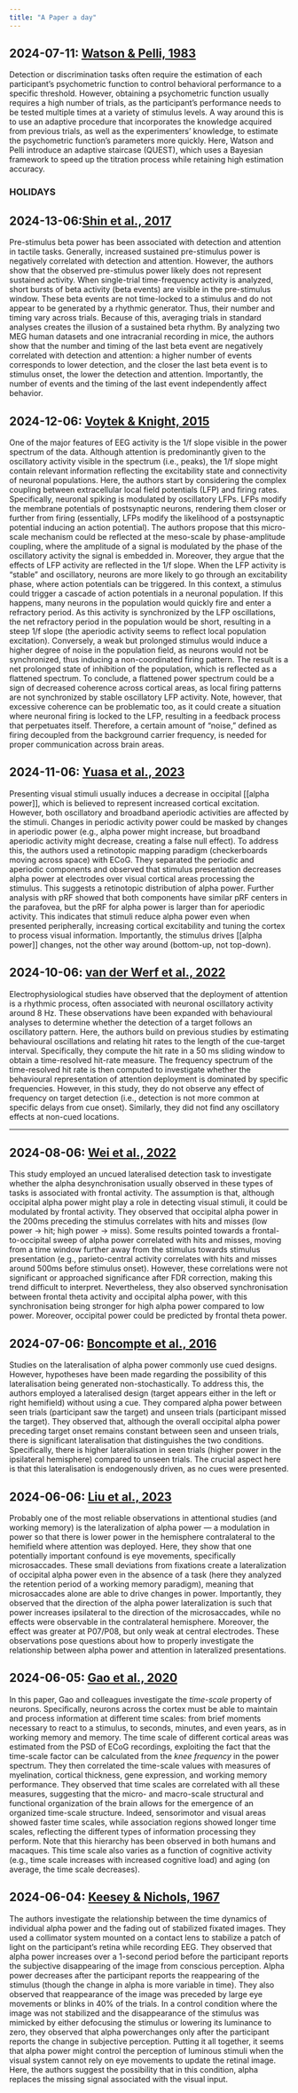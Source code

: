 ```yaml
---
title: "A Paper a day"
---
```


## 2024-07-11: [Watson & Pelli, 1983](https://link.springer.com/content/pdf/10.3758/BF03202828.pdf)

Detection or discrimination tasks often require the estimation of each participant's psychometric function to control behavioral performance to a specific threshold. However, obtaining a psychometric function usually requires a high number of trials, as the participant's performance needs to be tested multiple times at a variety of stimulus levels. A way around this is to use an adaptive procedure that incorporates the knowledge acquired from previous trials, as well as the experimenters' knowledge, to estimate the psychometric function's parameters more quickly. Here, Watson and Pelli introduce an adaptive staircase (QUEST), which uses a Bayesian framework to speed up the titration process while retaining high estimation accuracy.

### HOLIDAYS

## 2024-13-06:[Shin et al., 2017](https://elifesciences.org/articles/29086)

Pre-stimulus beta power has been associated with detection and attention
in tactile tasks. Generally, increased sustained pre-stimulus power is
negatively correlated with detection and attention. However, the authors
show that the observed pre-stimulus power likely does not represent
sustained activity. When single-trial time-frequency activity is
analyzed, short bursts of beta activity (beta events) are visible in the
pre-stimulus window. These beta events are not time-locked to a stimulus
and do not appear to be generated by a rhythmic generator. Thus, their
number and timing vary across trials. Because of this, averaging trials
in standard analyses creates the illusion of a sustained beta rhythm. By
analyzing two MEG human datasets and one intracranial recording in mice,
the authors show that the number and timing of the last beta event are
negatively correlated with detection and attention: a higher number of
events corresponds to lower detection, and the closer the last beta
event is to stimulus onset, the lower the detection and attention.
Importantly, the number of events and the timing of the last event
independently affect behavior.

## 2024-12-06: [Voytek & Knight, 2015](https://www.sciencedirect.com/science/article/pii/S0006322315003546)

One of the major features of EEG activity is the 1/f slope visible in
the power spectrum of the data. Although attention is predominantly
given to the oscillatory activity visible in the spectrum (i.e., peaks),
the 1/f slope might contain relevant information reflecting the
excitability state and connectivity of neuronal populations. Here, the
authors start by considering the complex coupling between extracellular
local field potentials (LFP) and firing rates. Specifically, neuronal
spiking is modulated by oscillatory LFPs. LFPs modify the membrane
potentials of postsynaptic neurons, rendering them closer or further
from firing (essentially, LFPs modify the likelihood of a postsynaptic
potential inducing an action potential). The authors propose that this
micro-scale mechanism could be reflected at the meso-scale by
phase-amplitude coupling, where the amplitude of a signal is modulated
by the phase of the oscillatory activity the signal is embedded in.
Moreover, they argue that the effects of LFP activity are reflected in
the 1/f slope. When the LFP activity is "stable" and oscillatory,
neurons are more likely to go through an excitability phase, where
action potentials can be triggered. In this context, a stimulus could
trigger a cascade of action potentials in a neuronal population. If this
happens, many neurons in the population would quickly fire and enter a
refractory period. As this activity is synchronized by the LFP
oscillations, the net refractory period in the population would be
short, resulting in a steep 1/f slope (the aperiodic activity seems to
reflect local population excitation). Conversely, a weak but prolonged
stimulus would induce a higher degree of noise in the population field,
as neurons would not be synchronized, thus inducing a non-coordinated
firing pattern. The result is a net prolonged state of inhibition of the
population, which is reflected as a flattened spectrum. To conclude, a
flattened power spectrum could be a sign of decreased coherence across
cortical areas, as local firing patterns are not synchronized by stable
oscillatory LFP activity. Note, however, that excessive coherence can be
problematic too, as it could create a situation where neuronal firing is
locked to the LFP, resulting in a feedback process that perpetuates
itself. Therefore, a certain amount of "noise," defined as firing
decoupled from the background carrier frequency, is needed for proper
communication across brain areas.

## 2024-11-06: [Yuasa et al., 2023](https://elifesciences.org/reviewed-preprints/90387v1)

Presenting visual stimuli usually induces a decrease in occipital
\[\[alpha power\]\], which is believed to represent increased cortical
excitation. However, both oscillatory and broadband aperiodic activities
are affected by the stimuli. Changes in periodic activity power could be
masked by changes in aperiodic power (e.g., alpha power might increase,
but broadband aperiodic activity might decrease, creating a false null
effect). To address this, the authors used a retinotopic mapping
paradigm (checkerboards moving across space) with ECoG. They separated
the periodic and aperiodic components and observed that stimulus
presentation decreases alpha power at electrodes over visual cortical
areas processing the stimulus. This suggests a retinotopic distribution
of alpha power. Further analysis with pRF showed that both components
have similar pRF centers in the parafovea, but the pRF for alpha power
is larger than for aperiodic activity. This indicates that stimuli
reduce alpha power even when presented peripherally, increasing cortical
excitability and tuning the cortex to process visual information.
Importantly, the stimulus drives \[\[alpha power\]\] changes, not the
other way around (bottom-up, not top-down).

## 2024-10-06: [van der Werf et al., 2022](file:///home/daniele/Zotero/storage/EXGE8JYC/ejn.html)

Electrophysiological studies have observed that the deployment of
attention is a rhythmic process, often associated with neuronal
oscillatory activity around 8 Hz. These observations have been expanded
with behavioural analyses to determine whether the detection of a target
follows an oscillatory pattern. Here, the authors build on previous
studies by estimating behavioural oscillations and relating hit rates to
the length of the cue-target interval. Specifically, they compute the
hit rate in a 50 ms sliding window to obtain a time-resolved hit-rate
measure. The frequency spectrum of the time-resolved hit rate is then
computed to investigate whether the behavioural representation of
attention deployment is dominated by specific frequencies. However, in
this study, they do not observe any effect of frequency on target
detection (i.e., detection is not more common at specific delays from
cue onset). Similarly, they did not find any oscillatory effects at
non-cued locations.

------------------------------------------------------------------------

## 2024-08-06: [Wei et al., 2022](https://link.springer.com/article/10.1007/s11571-022-09862-7)

This study employed an uncued lateralised detection task to investigate
whether the alpha desynchronisation usually observed in these types of
tasks is associated with frontal activity. The assumption is that,
although occipital alpha power might play a role in detecting visual
stimuli, it could be modulated by frontal activity. They observed that
occipital alpha power in the 200ms preceding the stimulus correlates
with hits and misses (low power -\> hit; high power -\> miss). Some
results pointed towards a frontal-to-occipital sweep of alpha power
correlated with hits and misses, moving from a time window further away
from the stimulus towards stimulus presentation (e.g., parieto-central
activity correlates with hits and misses around 500ms before stimulus
onset). However, these correlations were not significant or approached
significance after FDR correction, making this trend difficult to
interpret. Nevertheless, they also observed synchronisation between
frontal theta activity and occipital alpha power, with this
synchronisation being stronger for high alpha power compared to low
power. Moreover, occipital power could be predicted by frontal theta
power.

## 2024-07-06: [Boncompte et al., 2016](https://journals.plos.org/plosone/article?id=10.1371/journal.pone.0160347)

Studies on the lateralisation of alpha power commonly use cued designs.
However, hypotheses have been made regarding the possibility of this
lateralisation being generated non-stochastically. To address this, the
authors employed a lateralised design (target appears either in the left
or right hemifield) without using a cue. They compared alpha power
between seen trials (participant saw the target) and unseen trials
(participant missed the target). They observed that, although the
overall occipital alpha power preceding target onset remains constant
between seen and unseen trials, there is significant lateralisation that
distinguishes the two conditions. Specifically, there is higher
lateralisation in seen trials (higher power in the ipsilateral
hemisphere) compared to unseen trials. The crucial aspect here is that
this lateralisation is endogenously driven, as no cues were presented.

## 2024-06-06: [Liu et al., 2023](https://www.sciencedirect.com/science/article/pii/S0301008223000333?via%3Dihub)

Probably one of the most reliable observations in attentional studies
(and working memory) is the lateralization of alpha power — a modulation
in power so that there is lower power in the hemisphere contralateral to
the hemifield where attention was deployed. Here, they show that one
potentially important confound is eye movements, specifically
microsaccades. These small deviations from fixations create a
lateralization of occipital alpha power even in the absence of a task
(here they analyzed the retention period of a working memory paradigm),
meaning that microsaccades alone are able to drive changes in power.
Importantly, they observed that the direction of the alpha power
lateralization is such that power increases ipsilateral to the direction
of the microsaccades, while no effects were observable in the
contralateral hemisphere. Moreover, the effect was greater at P07/P08,
but only weak at central electrodes. These observations pose questions
about how to properly investigate the relationship between alpha power
and attention in lateralized presentations.

## 2024-06-05: [Gao et al., 2020](https://elifesciences.org/articles/61277)

In this paper, Gao and colleagues investigate the *time-scale* property
of neurons. Specifically, neurons across the cortex must be able to
maintain and process information at different time scales: from brief
moments necessary to react to a stimulus, to seconds, minutes, and even
years, as in working memory and memory. The time scale of different
cortical areas was estimated from the PSD of ECoG recordings, exploiting
the fact that the time-scale factor can be calculated from the *knee
frequency* in the power spectrum. They then correlated the time-scale
values with measures of myelination, cortical thickness, gene
expression, and working memory performance. They observed that time
scales are correlated with all these measures, suggesting that the
micro- and macro-scale structural and functional organization of the
brain allows for the emergence of an organized time-scale structure.
Indeed, sensorimotor and visual areas showed faster time scales, while
association regions showed longer time scales, reflecting the different
types of information processing they perform. Note that this hierarchy
has been observed in both humans and macaques. This time scale also
varies as a function of cognitive activity (e.g., time scale increases
with increased cognitive load) and aging (on average, the time scale
decreases).

## 2024-06-04: [Keesey & Nichols, 1967](https://www.sciencedirect.com/science/article/pii/0042698967900077?via%3Dihub)

The authors investigate the relationship between the time dynamics of
individual alpha power and the fading out of stabilized fixated images.
They used a collimator system mounted on a contact lens to stabilize a
patch of light on the participant's retina while recording EEG. They
observed that alpha power increases over a 1-second period before the
participant reports the subjective disappearing of the image from
conscious perception. Alpha power decreases after the participant
reports the reappearing of the stimulus (though the change in alpha is
more variable in time). They also observed that reappearance of the
image was preceded by large eye movements or blinks in 40% of the
trials. In a control condition where the image was not stabilized and
the disappearance of the stimulus was mimicked by either defocusing the
stimulus or lowering its luminance to zero, they observed that alpha
powerchanges only after the participant reports the change in subjective
perception. Putting it all together, it seems that alpha power might
control the perception of luminous stimuli when the visual system cannot
rely on eye movements to update the retinal image. Here, the authors
suggest the possibility that in this condition, alpha replaces the
missing signal associated with the visual input.
